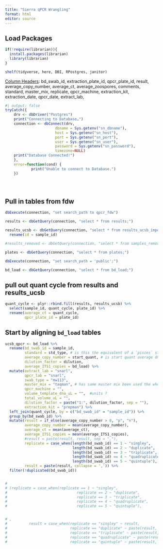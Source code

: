 ```yaml
---
title: "Sierra qPCR Wrangling"
format: html
editor: source
---
```


## Load Packages

```r

if(!require(librarian)){
  install.packages(librarian)
  library(librarian)
}

shelf(tidyverse, here, DBI, RPostgres, janitor)

```

[Column Headers]{.underline}: bd_swab_id, extraction_plate_id, qpcr_plate_id, result, average_copy_number, average_ct, average_zoospores, comments, standard, master_mix, replicate, qpcr_machine, extraction_kit, extraction_date, qpcr_date, extract_lab,

```r


#| output: false
tryCatch({
    drv <- dbDriver("Postgres")
    print("Connecting to Database…")
    connection <- dbConnect(drv,
                       dbname = Sys.getenv("sn_dbname"),
                       host = Sys.getenv("sn_host"),
                       port = Sys.getenv("sn_port"),
                       user = Sys.getenv("sn_user"),
                       password = Sys.getenv("sn_password"),
                       timezone=NULL)
    print("Database Connected!")
    },
    error=function(cond) {
            print("Unable to connect to Database.")
    })





```
## Pull in tables from fdw
```r
dbExecute(connection, "set search_path to qpcr_fdw")

results <- dbGetQuery(connection, "select * from results;")

results_ucsb <- dbGetQuery(connection, "select * from results_ucsb_import;") %>% 
  rename(id = sample_id)

#results_removed <- dbGetQuery(connection, "select * from samples_removed;")

plates <- dbGetQuery(connection, "select * from plates;")

dbExecute(connection, "set search_path = 'public';")

bd_load <- dbGetQuery(connection, "select * from bd_load;")

```

## pull out quant cycle from results and results_ucsb
```r

quant_cycle <- plyr::rbind.fill(results, results_ucsb) %>% 
  select(sample_id, quant_cycle, plate_id) %>% 
  rename(average_ct = quant_cycle,
         qpcr_plate_id = plate_id)

```


## Start by aligning `bd_load` tables
```r

ucsb_qpcr <- bd_load %>% 
  rename(bd_swab_id = sample_id,
         standard = std_type, # is this the equivalent of a `pisces` standard?
         average_copy_number = start_quant, # is start quant average dna copy numnber in a well or ct? Where do I find Cq column?
         dilution_factor = dilution,
         average_ITS1_copies = bd_load) %>% 
  mutate(extract_lab = "snarl",
         qpcr_lab = "snarl",
         swab_type = "mw113",
         master_mix = "taqman", # has same master mix been used the whole time?
         qpcr_machine = "",
         volume_template_dna_uL = "",  #units ?
         total_volume_uL = "",
         dilution_factor = paste("1:", dilution_factor, sep = ""),
         extraction_kit = "prepman") %>% 
  left_join(quant_cycle, by = c("bd_swab_id" = "sample_id")) %>% 
  group_by(bd_swab_id) %>% 
  mutate(result = if_else(average_copy_number > 0, "p", "n"),
         average_copy_number = mean(average_copy_number),
         average_ct = mean(average_ct),
         average_ITS1_copies = mean(average_ITS1_copies),
         #result = paste(result, result, sep = ","),
         replicate = case_when(length(bd_swab_id) == 1 ~ "singley",
                               length(bd_swab_id) == 2 ~ "duplicate",
                               length(bd_swab_id) == 3 ~ "triplicate",
                               length(bd_swab_id) == 4 ~ "quadruplicate",
                               length(bd_swab_id) == 5 ~ "quintuple"),
         result = paste(result, collapse = ',')) %>% 
  filter(!duplicated(bd_swab_id))


# 
# (replicate = case_when(replicate == 1 ~ "singley",
#                                replicate == 2 ~ "duplicate",
#                                replicate == 3 ~ "triplicate",
#                                replicate == 4 ~ "quadruplicate",
#                                replicate == 5 ~ "quintuple"),


# ,
#          result = case_when(replicate == "singley" ~ result,
#                             replicate == "duplicate" ~ paste(result, result, sep = ","),
#                             replicate == "triplicate" ~ paste(result, result, result, sep = ","),
#                             replicate == "quadruplicate" ~ paste(result, result, result, result, sep = ","),
#                             replicate == "quintuple" ~ paste(result, result, result, result, result, sep = ","))


```

